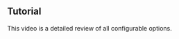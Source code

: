 
## Tutorial

This video is a detailed review of all configurable options.

<Youtube
  id="CvLqyY2fQfo"
  title="Overview and detailed tutorial. Display dates and time in Grafana."
/>

